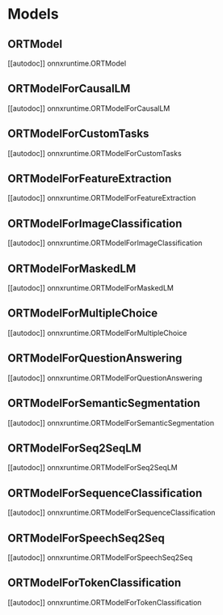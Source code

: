 <!--Copyright 2022 The HuggingFace Team. All rights reserved.

Licensed under the Apache License, Version 2.0 (the "License"); you may not use this file except in compliance with
the License. You may obtain a copy of the License at

http://www.apache.org/licenses/LICENSE-2.0

Unless required by applicable law or agreed to in writing, software distributed under the License is distributed on
an "AS IS" BASIS, WITHOUT WARRANTIES OR CONDITIONS OF ANY KIND, either express or implied. See the License for the
specific language governing permissions and limitations under the License.
-->

# Models

## ORTModel

[[autodoc]] onnxruntime.ORTModel

## ORTModelForCausalLM

[[autodoc]] onnxruntime.ORTModelForCausalLM

## ORTModelForCustomTasks

[[autodoc]] onnxruntime.ORTModelForCustomTasks

## ORTModelForFeatureExtraction

[[autodoc]] onnxruntime.ORTModelForFeatureExtraction

## ORTModelForImageClassification

[[autodoc]] onnxruntime.ORTModelForImageClassification

## ORTModelForMaskedLM
[[autodoc]] onnxruntime.ORTModelForMaskedLM

## ORTModelForMultipleChoice

[[autodoc]] onnxruntime.ORTModelForMultipleChoice

## ORTModelForQuestionAnswering

[[autodoc]] onnxruntime.ORTModelForQuestionAnswering

## ORTModelForSemanticSegmentation

[[autodoc]] onnxruntime.ORTModelForSemanticSegmentation

## ORTModelForSeq2SeqLM

[[autodoc]] onnxruntime.ORTModelForSeq2SeqLM

## ORTModelForSequenceClassification

[[autodoc]] onnxruntime.ORTModelForSequenceClassification

## ORTModelForSpeechSeq2Seq

[[autodoc]] onnxruntime.ORTModelForSpeechSeq2Seq

## ORTModelForTokenClassification

[[autodoc]] onnxruntime.ORTModelForTokenClassification
